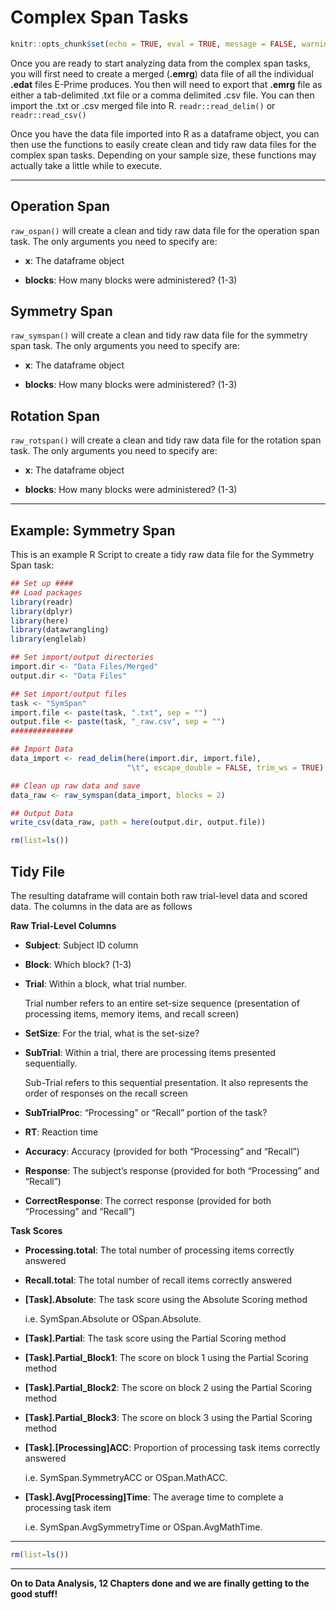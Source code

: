 # Complex Span Tasks

<link rel="stylesheet" href="https://use.fontawesome.com/releases/v5.8.1/css/all.css" integrity="sha384-50oBUHEmvpQ+1lW4y57PTFmhCaXp0ML5d60M1M7uH2+nqUivzIebhndOJK28anvf" crossorigin="anonymous">

```r
knitr::opts_chunk$set(echo = TRUE, eval = TRUE, message = FALSE, warning = FALSE)
```

Once you are ready to start analyzing data from the complex span tasks, you will first need to create a merged (**.emrg**) data file of all the individual **.edat** files E-Prime produces. You then will need to export that **.emrg** file as either a tab-delimited .txt file or a comma delimited .csv file. You can then import the .txt or .csv merged file into R. `readr::read_delim()` or `readr::read_csv()`

Once you have the data file imported into R as a dataframe object, you can then use the functions to easily create clean and tidy raw data files for the complex span tasks. Depending on your sample size, these functions may actually take a little while to execute.

----

## Operation Span

`raw_ospan()` will create a clean and tidy raw data file for the operation span task. The only arguments you need to specify are:

* __x__: The dataframe object

* __blocks__: How many blocks were administered? (1-3)

## Symmetry Span

`raw_symspan()` will create a clean and tidy raw data file for the symmetry span task. The only arguments you need to specify are:

* __x__: The dataframe object

* __blocks__: How many blocks were administered? (1-3)

## Rotation Span

`raw_rotspan()` will create a clean and tidy raw data file for the rotation span task. The only arguments you need to specify are:

* __x__: The dataframe object

* __blocks__: How many blocks were administered? (1-3)

----

## Example: Symmetry Span

This is an example R Script to create a tidy raw data file for the Symmetry Span task:

```r
## Set up ####
## Load packages
library(readr)
library(dplyr)
library(here)
library(datawrangling)
library(englelab)

## Set import/output directories
import.dir <- "Data Files/Merged"
output.dir <- "Data Files"

## Set import/output files
task <- "SymSpan"
import.file <- paste(task, ".txt", sep = "")
output.file <- paste(task, "_raw.csv", sep = "")
##############

## Import Data
data_import <- read_delim(here(import.dir, import.file),
                          "\t", escape_double = FALSE, trim_ws = TRUE)

## Clean up raw data and save
data_raw <- raw_symspan(data_import, blocks = 2)

## Output Data
write_csv(data_raw, path = here(output.dir, output.file))

rm(list=ls())

```


## Tidy File

The resulting dataframe will contain both raw trial-level data and scored data. The columns in the data are as follows

**Raw Trial-Level Columns**

- **Subject**:  Subject ID column

- **Block**:  Which block? (1-3)

- **Trial**:  Within a block, what trial number. 

    Trial number refers to an entire set-size sequence (presentation of processing items, memory items, and recall screen)
    
- **SetSize**:  For the trial, what is the set-size?

- **SubTrial**:  Within a trial, there are processing items presented sequentially. 

    Sub-Trial refers to this sequential presentation. It also represents the order of responses on the recall screen

- **SubTrialProc**:   "Processing" or "Recall" portion of the task?

- **RT**:  Reaction time

- **Accuracy**:  Accuracy (provided for both "Processing" and "Recall")

- **Response**:  The subject's response (provided for both "Processing" and "Recall")

- **CorrectResponse**:  The correct response (provided for both "Processing" and "Recall")

**Task Scores**

- **Processing.total**:  The total number of processing items correctly answered

- **Recall.total**:  The total number of recall items correctly answered

- **[Task].Absolute**: The task score using the Absolute Scoring method

    i.e. SymSpan.Absolute or OSpan.Absolute. 

- **[Task].Partial**:  The task score using the Partial Scoring method

- **[Task].Partial_Block1**:  The score on block 1 using the Partial Scoring method

- **[Task].Partial_Block2**:  The score on block 2 using the Partial Scoring method

- **[Task].Partial_Block3**:  The score on block 3 using the Partial Scoring method

- **[Task].[Processing]ACC**: Proportion of processing task items correctly answered

    i.e. SymSpan.SymmetryACC or OSpan.MathACC. 

- **[Task].Avg[Processing]Time**: The average time to complete a processing task item

     i.e. SymSpan.AvgSymmetryTime or OSpan.AvgMathTime.
     


********

```r
rm(list=ls())
```

********

**On to Data Analysis, 12 Chapters done and we are finally getting to the good stuff!**
